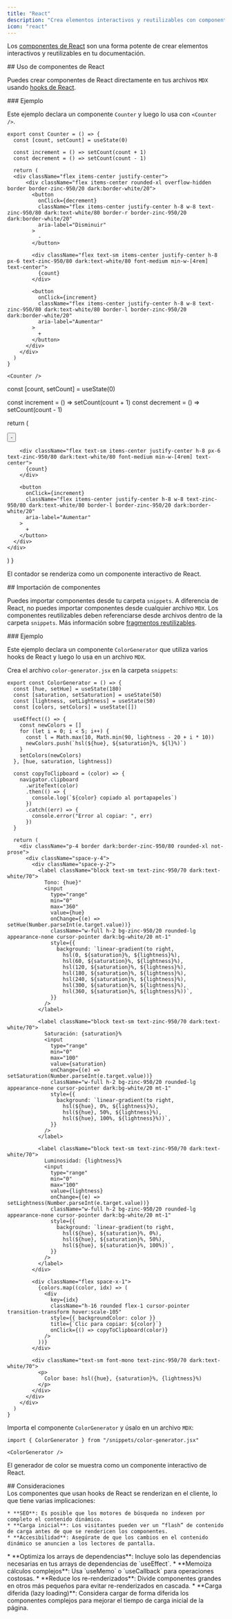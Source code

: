 ```yaml
---
title: "React"
description: "Crea elementos interactivos y reutilizables con componentes de React"
icon: "react"
---
```



Los [componentes de React](https://react.dev) son una forma potente de crear elementos interactivos y reutilizables en tu documentación.

<div id="using-react-components">
  ## Uso de componentes de React
</div>

Puedes crear componentes de React directamente en tus archivos `MDX` usando [hooks de React](https://react.dev/reference/react/hooks).

<div id="example">
  ### Ejemplo
</div>

Este ejemplo declara un componente `Counter` y luego lo usa con `<Counter />`.

```mdx
export const Counter = () => {
  const [count, setCount] = useState(0)

  const increment = () => setCount(count + 1)
  const decrement = () => setCount(count - 1)

  return (
  <div className="flex items-center justify-center">
      <div className="flex items-center rounded-xl overflow-hidden border border-zinc-950/20 dark:border-white/20">
        <button
          onClick={decrement}
          className="flex items-center justify-center h-8 w-8 text-zinc-950/80 dark:text-white/80 border-r border-zinc-950/20 dark:border-white/20"
          aria-label="Disminuir"
        >
          -
        </button>

        <div className="flex text-sm items-center justify-center h-8 px-6 text-zinc-950/80 dark:text-white/80 font-medium min-w-[4rem] text-center">
          {count}
        </div>

        <button
          onClick={increment}
          className="flex items-center justify-center h-8 w-8 text-zinc-950/80 dark:text-white/80 border-l border-zinc-950/20 dark:border-white/20"
          aria-label="Aumentar"
        >
          +
        </button>
      </div>
    </div>
  )
}

<Counter />
```

  const [count, setCount] = useState(0)

  const increment = () => setCount(count + 1)
  const decrement = () => setCount(count - 1)

  return (
  <div className="flex items-center justify-center">
      <div className="flex items-center rounded-xl overflow-hidden border border-zinc-950/20 dark:border-white/20">
        <button
          onClick={decrement}
          className="flex items-center justify-center h-8 w-8 text-zinc-950/80 dark:text-white/80 border-r border-zinc-950/20 dark:border-white/20"
          aria-label="Disminuir"
        >
          -
        </button>

        <div className="flex text-sm items-center justify-center h-8 px-6 text-zinc-950/80 dark:text-white/80 font-medium min-w-[4rem] text-center">
          {count}
        </div>

        <button
          onClick={increment}
          className="flex items-center justify-center h-8 w-8 text-zinc-950/80 dark:text-white/80 border-l border-zinc-950/20 dark:border-white/20"
          aria-label="Aumentar"
        >
          +
        </button>
      </div>
    </div>
  )
}

El contador se renderiza como un componente interactivo de React.

<Counter />

<div id="importing-components">
  ## Importación de componentes
</div>

Puedes importar componentes desde tu carpeta `snippets`. A diferencia de React, no puedes importar componentes desde cualquier archivo `MDX`. Los componentes reutilizables deben referenciarse desde archivos dentro de la carpeta `snippets`. Más información sobre [fragmentos reutilizables](/es/reusable-snippets).

<div id="example">
  ### Ejemplo
</div>

Este ejemplo declara un componente `ColorGenerator` que utiliza varios hooks de React y luego lo usa en un archivo `MDX`.

Crea el archivo `color-generator.jsx` en la carpeta `snippets`:

```mdx /snippets/color-generator.jsx [expandable]
export const ColorGenerator = () => {
  const [hue, setHue] = useState(180)
  const [saturation, setSaturation] = useState(50)
  const [lightness, setLightness] = useState(50)
  const [colors, setColors] = useState([])

  useEffect(() => {
    const newColors = []
    for (let i = 0; i < 5; i++) {
      const l = Math.max(10, Math.min(90, lightness - 20 + i * 10))
      newColors.push(`hsl(${hue}, ${saturation}%, ${l}%)`)
    }
    setColors(newColors)
  }, [hue, saturation, lightness])

  const copyToClipboard = (color) => {
    navigator.clipboard
      .writeText(color)
      .then(() => {
        console.log(`${color} copiado al portapapeles`)
      })
      .catch((err) => {
        console.error("Error al copiar: ", err)
      })
  }

  return (
    <div className="p-4 border dark:border-zinc-950/80 rounded-xl not-prose">
      <div className="space-y-4">
        <div className="space-y-2">
          <label className="block text-sm text-zinc-950/70 dark:text-white/70">
            Tono: {hue}°
            <input
              type="range"
              min="0"
              max="360"
              value={hue}
              onChange={(e) => setHue(Number.parseInt(e.target.value))}
              className="w-full h-2 bg-zinc-950/20 rounded-lg appearance-none cursor-pointer dark:bg-white/20 mt-1"
              style={{
                background: `linear-gradient(to right, 
                  hsl(0, ${saturation}%, ${lightness}%), 
                  hsl(60, ${saturation}%, ${lightness}%), 
                  hsl(120, ${saturation}%, ${lightness}%), 
                  hsl(180, ${saturation}%, ${lightness}%), 
                  hsl(240, ${saturation}%, ${lightness}%), 
                  hsl(300, ${saturation}%, ${lightness}%), 
                  hsl(360, ${saturation}%, ${lightness}%))`,
              }}
            />
          </label>

          <label className="block text-sm text-zinc-950/70 dark:text-white/70">
            Saturación: {saturation}%
            <input
              type="range"
              min="0"
              max="100"
              value={saturation}
              onChange={(e) => setSaturation(Number.parseInt(e.target.value))}
              className="w-full h-2 bg-zinc-950/20 rounded-lg appearance-none cursor-pointer dark:bg-white/20 mt-1"
              style={{
                background: `linear-gradient(to right, 
                  hsl(${hue}, 0%, ${lightness}%), 
                  hsl(${hue}, 50%, ${lightness}%), 
                  hsl(${hue}, 100%, ${lightness}%))`,
              }}
            />
          </label>

          <label className="block text-sm text-zinc-950/70 dark:text-white/70">
            Luminosidad: {lightness}%
            <input
              type="range"
              min="0"
              max="100"
              value={lightness}
              onChange={(e) => setLightness(Number.parseInt(e.target.value))}
              className="w-full h-2 bg-zinc-950/20 rounded-lg appearance-none cursor-pointer dark:bg-white/20 mt-1"
              style={{
                background: `linear-gradient(to right, 
                  hsl(${hue}, ${saturation}%, 0%), 
                  hsl(${hue}, ${saturation}%, 50%), 
                  hsl(${hue}, ${saturation}%, 100%))`,
              }}
            />
          </label>
        </div>

        <div className="flex space-x-1">
          {colors.map((color, idx) => (
            <div
              key={idx}
              className="h-16 rounded flex-1 cursor-pointer transition-transform hover:scale-105"
              style={{ backgroundColor: color }}
              title={`Clic para copiar: ${color}`}
              onClick={() => copyToClipboard(color)}
            />
          ))}
        </div>

        <div className="text-sm font-mono text-zinc-950/70 dark:text-white/70">
          <p>
            Color base: hsl({hue}, {saturation}%, {lightness}%)
          </p>
        </div>
      </div>
    </div>
  )
}
```

Importa el componente `ColorGenerator` y úsalo en un archivo `MDX`:

```mdx
import { ColorGenerator } from "/snippets/color-generator.jsx"

<ColorGenerator />
```

El generador de color se muestra como un componente interactivo de React.

<ColorGenerator />

<div id="considerations">
  ## Consideraciones
</div>

<AccordionGroup>
  <Accordion title="Impacto del renderizado en el cliente">
    Los componentes que usan hooks de React se renderizan en el cliente, lo que tiene varias implicaciones:

    * **SEO**: Es posible que los motores de búsqueda no indexen por completo el contenido dinámico.
    * **Carga inicial**: Los visitantes pueden ver un “flash” de contenido de carga antes de que se rendericen los componentes.
    * **Accesibilidad**: Asegúrate de que los cambios en el contenido dinámico se anuncien a los lectores de pantalla.
  </Accordion>

  <Accordion title="Buenas prácticas de rendimiento">
    * **Optimiza los arrays de dependencias**: Incluye solo las dependencias necesarias en tus arrays de dependencias de `useEffect`.
    * **Memoiza cálculos complejos**: Usa `useMemo` o `useCallback` para operaciones costosas.
    * **Reduce los re-renderizados**: Divide componentes grandes en otros más pequeños para evitar re-renderizados en cascada.
    * **Carga diferida (lazy loading)**: Considera cargar de forma diferida los componentes complejos para mejorar el tiempo de carga inicial de la página.
  </Accordion>
</AccordionGroup>
